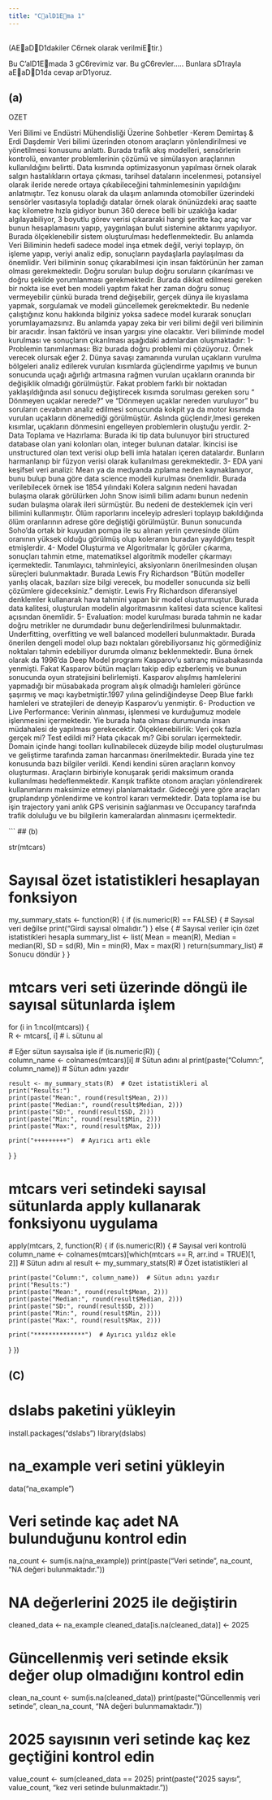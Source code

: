 ```yaml
---
title: "CalD1Ema 1"
---
```


\
(AEaDD1dakiler C6rnek olarak verilmiEtir.)

Bu C'alD1Emada 3 gC6revimiz var. Bu gC6revler..... Bunlara sD1rayla aEaDD1da cevap arD1yoruz.

## (a)
OZET 

Veri Bilimi ve Endüstri Mühendisliği Üzerine Sohbetler -Kerem Demirtaş & Erdi Daşdemir
Veri bilimi üzerinden otonom araçların yönlendirilmesi ve yönetilmesi konusunu anlattı. Burada trafik akış modelleri, sensörlerin kontrolü, envanter problemlerinin çözümü ve simülasyon araçlarının kullanıldığını belirtti. Data kısmında optimizasyonun yapılması örnek olarak salgın hastalıkların ortaya çıkması, tarihsel dataların incelenmesi, potansiyel olarak ileride nerede ortaya çıkabileceğini tahminlemesinin yapıldığını anlatmıştır. Tez konusu olarak da ulaşım anlamında otomobiller üzerindeki sensörler vasıtasıyla topladığı datalar örnek olarak önünüzdeki araç saatte kaç kilometre hızla gidiyor bunun 360 derece belli bir uzaklığa kadar algılayabiliyor, 3 boyutlu görev verisi çıkararaki hangi şeritte kaç araç var bunun hesaplamasını yapıp, yaygınlaşan bulut sistemine aktarımı yapılıyor. Burada ölçeklenebilir sistem oluşturulması hedeflenmektedir. Bu anlamda Veri Biliminin hedefi sadece model inşa etmek değil, veriyi toplayıp, ön işleme yapıp, veriyi analiz edip, sonuçların paydaşlarla paylaşılması da önemlidir. Veri biliminin sonuç çıkarabilmesi için insan faktörünün her zaman olması gerekmektedir. Doğru soruları bulup doğru soruların çıkarılması ve doğru şekilde yorumlanması gerekmektedir. Burada dikkat edilmesi gereken bir nokta ise evet ben modeli yaptım fakat her zaman doğru sonuç vermeyebilir çünkü burada trend değişebilir, gerçek dünya ile kıyaslama yapmak, sorgulamak ve modeli güncellemek gerekmektedir. Bu nedenle çalıştığınız konu hakkında bilginiz yoksa sadece model kurarak sonuçları yorumlayamazsınız. Bu anlamda yapay zeka bir veri bilimi değil veri biliminin bir aracıdır. İnsan faktörü ve insan yargısı yine olacaktır. 
Veri biliminde model kurulması ve sonuçların çıkarılması aşağıdaki adımlardan oluşmaktadır:
1-	Problemin tanımlanması: Biz burada doğru problemi mi çözüyoruz. Örnek verecek olursak eğer 2. Dünya savaşı zamanında vurulan uçakların vurulma bölgeleri analiz edilerek vurulan kısımlarda güçlendirme yapılmış ve bunun sonucunda uçağı ağırlığı artmasına rağmen vurulan uçakların oranında bir değişiklik olmadığı görülmüştür. Fakat problem farklı bir noktadan yaklaşıldığında asıl sonucu değiştirecek kısımda sorulması gereken soru “ Dönmeyen uçaklar nerede?” ve “Dönmeyen uçaklar nereden vuruluyor”  bu soruların cevabının analiz edilmesi sonucunda kokpit ya da motor kısımda vurulan uçakların dönemediği görülmüştür. Aslında güçlendir,lmesi gereken kısımlar, uçakların dönmesini engelleyen problemlerin oluştuğu yerdir. 
2-	Data Toplama ve Hazırlama: Burada iki tip data bulunuyor biri structured database olan yani kolonları olan, integer bulunan datalar. İkincisi ise unstructured olan text verisi olup belli imla hataları içeren datalardır. Bunların harmanlanıp bir füzyon verisi olarak kullanılması gerekmektedir. 
3-	EDA yani keşifsel veri analizi: Mean ya da medyanda zıplama neden kaynaklanıyor, bunu bulup buna göre data science modeli kurulması önemlidir. Burada verilebilecek örnek ise 1854 yılındaki Kolera salgının nedeni havadan bulaşma olarak görülürken John Snow isimli bilim adamı bunun nedenin sudan bulaşma olarak ileri sürmüştür. Bu nedeni de desteklemek için veri bilimini kullanmıştır. Ölüm raporlarını inceleyip adresleri toplayıp bakıldığında ölüm oranlarının adrese göre değiştiği görülmüştür. Bunun sonucunda Soho’da ortak bir kuyudan pompa ile su alınan yerin çevresinde ölüm oranının yüksek olduğu görülmüş olup koleranın buradan yayıldığını tespit etmişlerdir.
4-	Model Oluşturma ve Algoritmalar
İç görüler çıkarma, sonuçları tahmin etme, matematiksel algoritmik modeller çıkarmayı içermektedir. Tanımlayıcı, tahminleyici, aksiyonların önerilmesinden oluşan süreçleri bulunmaktadır. 
Burada Lewis Fry Richardson “Bütün modeller yanlış olacak, bazıları size bilgi verecek, bu modeller sonucunda siz belli çözümlere gideceksiniz.” demiştir. Lewis Fry Richardson diferansiyel denklemler kullanarak hava tahmini yapan bir model oluşturmuştur. Burada data kalitesi, oluşturulan modelin algoritmasının kalitesi data science kalitesi açısından önemlidir. 
5-	Evaluation: model kurulması burada tahmin ne kadar doğru metrikler ne durumdadır bunu değerlendirilmesi bulunmaktadır. Underfitting, overfitting ve well balanced modelleri bulunmaktadır. Burada önerilen dengeli model olup bazı noktaları görebiliyorsanız hiç görmediğiniz noktaları tahmin edebiliyor durumda olmanız beklenmektedir. Buna örnek olarak da 1996’da Deep Model programı Kasparov’u satranç müsabakasında yenmişti. Fakat Kasparov bütün maçları takip edip ezberlemiş ve bunun sonucunda oyun stratejisini belirlemişti. Kasparov alışılmış hamlelerini yapmadığı bir müsabakada program alışık olmadığı hamleleri görünce şaşırmış ve maçı kaybetmiştir.1997 yılına gelindiğindeyse Deep Blue farklı hamleleri ve stratejileri de deneyip Kasparov’u yenmiştir. 
6-	Production ve Live Performance: Verinin alınması, işlenmesi ve kurduğumuz modele işlenmesini içermektedir. Yie burada hata olması durumunda insan müdahalesi de yapılması gerekecektir. 
Ölçeklenebilirlik: Veri çok fazla gerçek mi? Test edildi mi? Hata çıkacak mı? Gibi soruları içermektedir. Domain içinde hangi toolları kullnabilecek düzeyde bilip model oluşturulması ve geliştirme tarafında zaman harcanması önerilmektedir. 
Burada yine tez konusunda bazı bilgiler verildi. Kendi kendini süren araçların konvoy oluşturması. Araçların birbiriyle konuşarak şeridi maksimum oranda kullanılması hedeflenmektedir. Karışık trafikte otonom araçları yönlendirerek kullanımlarını maksimize etmeyi planlamaktadır. Gideceği yere göre araçları gruplandırıp yönlendirme ve kontrol kararı vermektedir. Data toplama ise bu işin trajectory yani anlık GPS verisinin sağlanması ve Occupancy tarafında trafik doluluğu ve bu bilgilerin kameralardan alınmasını içermektedir.   


```
## (b)

str(mtcars)

# Sayısal özet istatistikleri hesaplayan fonksiyon
my_summary_stats <- function(R) {
  if (is.numeric(R) == FALSE) {  # Sayısal veri değilse
    print("Girdi sayısal olmalıdır.")
  } else {
    # Sayısal veriler için özet istatistikleri hesapla
    summary_list <- list(
      Mean = mean(R), 
      Median = median(R), 
      SD = sd(R), 
      Min = min(R), 
      Max = max(R)
    )
    return(summary_list)  # Sonucu döndür
  }
}

# mtcars veri seti üzerinde döngü ile sayısal sütunlarda işlem
for (i in 1:ncol(mtcars)) {  
  R <- mtcars[, i]  # i. sütunu al
  
  # Eğer sütun sayısalsa işle
  if (is.numeric(R)) {  
    column_name <- colnames(mtcars)[i]  # Sütun adını al
    print(paste("Column:", column_name))  # Sütun adını yazdır
    
    result <- my_summary_stats(R)  # Özet istatistikleri al
    print("Results:")
    print(paste("Mean:", round(result$Mean, 2)))
    print(paste("Median:", round(result$Median, 2)))
    print(paste("SD:", round(result$SD, 2)))
    print(paste("Min:", round(result$Min, 2)))
    print(paste("Max:", round(result$Max, 2)))
    
    print("+++++++++")  # Ayırıcı artı ekle
  }
}

# mtcars veri setindeki sayısal sütunlarda apply kullanarak fonksiyonu uygulama
apply(mtcars, 2, function(R) {
  if (is.numeric(R)) {  # Sayısal veri kontrolü
    column_name <- colnames(mtcars)[which(mtcars == R, arr.ind = TRUE)[1, 2]]  # Sütun adını al
    result <- my_summary_stats(R)  # Özet istatistikleri al
    
    print(paste("Column:", column_name))  # Sütun adını yazdır
    print("Results:")
    print(paste("Mean:", round(result$Mean, 2)))
    print(paste("Median:", round(result$Median, 2)))
    print(paste("SD:", round(result$SD, 2)))
    print(paste("Min:", round(result$Min, 2)))
    print(paste("Max:", round(result$Max, 2)))
    
    print("**************")  # Ayırıcı yıldız ekle
  }
})

## (C)

# dslabs paketini yükleyin
install.packages("dslabs")
library(dslabs)

# na_example veri setini yükleyin
data("na_example")

# Veri setinde kaç adet NA bulunduğunu kontrol edin
na_count <- sum(is.na(na_example))
print(paste("Veri setinde", na_count, "NA değeri bulunmaktadır."))

# NA değerlerini 2025 ile değiştirin
cleaned_data <- na_example
cleaned_data[is.na(cleaned_data)] <- 2025

# Güncellenmiş veri setinde eksik değer olup olmadığını kontrol edin
clean_na_count <- sum(is.na(cleaned_data))
print(paste("Güncellenmiş veri setinde", clean_na_count, "NA değeri bulunmamaktadır."))

# 2025 sayısının veri setinde kaç kez geçtiğini kontrol edin
value_count <- sum(cleaned_data == 2025)
print(paste("2025 sayısı", value_count, "kez veri setinde bulunmaktadır."))





